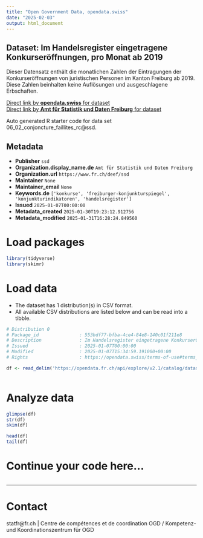 ```yaml
---
title: "Open Government Data, opendata.swiss"
date: "2025-02-03"
output: html_document
---
```


## Dataset: Im Handelsregister eingetragene Konkurseröffnungen, pro Monat ab 2019

Dieser Datensatz enthält die monatlichen Zahlen der Eintragungen der Konkurseröffnungen von juristischen Personen im Kanton Freiburg ab 2019. Diese Zahlen beinhalten keine Auflösungen und ausgeschlagene Erbschaften.

[Direct link by **opendata.swiss** for dataset](https://opendata.swiss/de/dataset/im-handelsregister-eingetragene-konkurseroffnungen-pro-monat-ab-2019)<br>
[Direct link by **Amt für Statistik und Daten Freiburg** for dataset](https://opendata.fr.ch/explore/dataset/06_02_conjoncture_faillites_rc/)

Auto generated R starter code for data set 06_02_conjoncture_faillites_rc@ssd.

## Metadata

- **Publisher** `ssd`
- **Organization.display_name.de** `Amt für Statistik und Daten Freiburg`
- **Organization.url** `https://www.fr.ch/deef/ssd`
- **Maintainer** `None`
- **Maintainer_email** `None`
- **Keywords.de** `['konkurse', 'freiburger-konjunkturspiegel', 'konjunkturindikatoren', 'handelsregister']`
- **Issued** `2025-01-07T00:00:00`
- **Metadata_created** `2025-01-30T19:23:12.912756`
- **Metadata_modified** `2025-01-31T16:28:24.849560`


# Load packages

```r

library(tidyverse)
library(skimr)

```

# Load data

-   The dataset has 1 distribution(s) in CSV format.
-   All available CSV distributions are listed below and can be read into a tibble.

```r

# Distribution 0
# Package_id               : 553bdf77-bfba-4ce4-84e8-140c01f211e8
# Description              : Im Handelsregister eingetragene Konkurseröffnungen, pro Monat ab 2019 (csv)
# Issued                   : 2025-01-07T00:00:00
# Modified                 : 2025-01-07T15:34:59.191000+00:00
# Rights                   : https://opendata.swiss/terms-of-use#terms_by

df <- read_delim('https://opendata.fr.ch/api/explore/v2.1/catalog/datasets/06_02_conjoncture_faillites_rc/exports/csv?use_labels=true')



```

# Analyze data

```r

glimpse(df)
str(df)
skim(df)

head(df)
tail(df)

```

# Continue your code here...

```r

```

------------------------------------------------------------------------

# Contact

statfr@fr.ch | Centre de compétences et de coordination OGD / Kompetenz- und Koordinationszentrum für OGD
